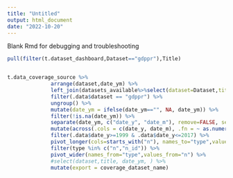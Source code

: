 ```yaml
---
title: "Untitled"
output: html_document
date: "2022-10-20"
---
```


Blank Rmd for debugging and troubleshooting

```r

pull(filter(t.dataset_dashboard,Dataset=="gdppr"),Title)


t.data_coverage_source %>%
              arrange(dataset,date_ym) %>%
              left_join(datasets_available%>%select(dataset=Dataset,title=Title),by = c("dataset")) %>%
              filter(.data$dataset == "gdppr") %>%
              ungroup() %>%
              mutate(date_ym = ifelse(date_ym=="", NA, date_ym)) %>%
              filter(!is.na(date_ym)) %>%
              separate(date_ym, c("date_y", "date_m"), remove=FALSE, sep = '-') %>%
              mutate(across(.cols = c(date_y, date_m), .fn = ~ as.numeric(.))) %>%
              filter(.data$date_y>=1999 & .data$date_y<=2017) %>%
              pivot_longer(cols=starts_with("n"), names_to="type",values_to="n") %>%
              filter(type %in% c("n","n_id")) %>%
              pivot_wider(names_from="type",values_from="n") %>%
              #select(dataset,title, date_ym, ) %>%
              mutate(export = coverage_dataset_name)

```


